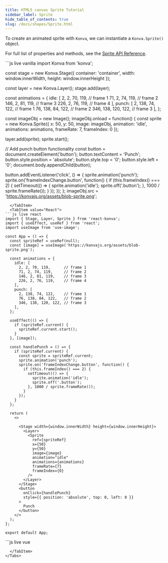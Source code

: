 ```yaml
---
title: HTML5 canvas Sprite Tutorial
sidebar_label: Sprite
hide_table_of_contents: true
slug: /docs/shapes/Sprite.html
---
```


To create an animated sprite with `Konva`, we can instantiate a `Konva.Sprite()` object.

For full list of properties and methods, see the [Sprite API Reference](/api/Konva.Sprite.html).


<Tabs>
  <TabItem value="Vanilla" default>
```js live vanilla
import Konva from 'konva';

const stage = new Konva.Stage({
  container: 'container',
  width: window.innerWidth,
  height: window.innerHeight
});

const layer = new Konva.Layer();
stage.add(layer);

const animations = {
  idle: [
    2, 2, 70, 119,      // frame 1
    71, 2, 74, 119,     // frame 2
    146, 2, 81, 119,    // frame 3
    226, 2, 76, 119,    // frame 4
  ],
  punch: [
    2, 138, 74, 122,    // frame 1
    76, 138, 84, 122,   // frame 2
    346, 138, 120, 122, // frame 3
  ],
};

const imageObj = new Image();
imageObj.onload = function() {
  const sprite = new Konva.Sprite({
    x: 50,
    y: 50,
    image: imageObj,
    animation: 'idle',
    animations: animations,
    frameRate: 7,
    frameIndex: 0
  });

  layer.add(sprite);
  sprite.start();

  // Add punch button functionality
  const button = document.createElement('button');
  button.textContent = 'Punch';
  button.style.position = 'absolute';
  button.style.top = '0';
  button.style.left = '0';
  document.body.appendChild(button);

  button.addEventListener('click', () => {
    sprite.animation('punch');
    sprite.on('frameIndexChange.button', function() {
      if (this.frameIndex() === 2) {
        setTimeout(() => {
          sprite.animation('idle');
          sprite.off('.button');
        }, 1000 / sprite.frameRate());
      }
    });
  });
};
imageObj.src = 'https://konvajs.org/assets/blob-sprite.png';
```
  </TabItem>
  <TabItem value="React">
```js live react
import { Stage, Layer, Sprite } from 'react-konva';
import { useEffect, useRef } from 'react';
import useImage from 'use-image';

const App = () => {
  const spriteRef = useRef(null);
  const [image] = useImage('https://konvajs.org/assets/blob-sprite.png');

  const animations = {
    idle: [
      2, 2, 70, 119,      // frame 1
      71, 2, 74, 119,     // frame 2
      146, 2, 81, 119,    // frame 3
      226, 2, 76, 119,    // frame 4
    ],
    punch: [
      2, 138, 74, 122,    // frame 1
      76, 138, 84, 122,   // frame 2
      346, 138, 120, 122, // frame 3
    ],
  };

  useEffect(() => {
    if (spriteRef.current) {
      spriteRef.current.start();
    }
  }, [image]);

  const handlePunch = () => {
    if (spriteRef.current) {
      const sprite = spriteRef.current;
      sprite.animation('punch');
      sprite.on('frameIndexChange.button', function() {
        if (this.frameIndex() === 2) {
          setTimeout(() => {
            sprite.animation('idle');
            sprite.off('.button');
          }, 1000 / sprite.frameRate());
        }
      });
    }
  };

  return (
    <>
     
      <Stage width={window.innerWidth} height={window.innerHeight}>
        <Layer>
          <Sprite
            ref={spriteRef}
            x={50}
            y={50}
            image={image}
            animation="idle"
            animations={animations}
            frameRate={7}
            frameIndex={0}
          />
        </Layer>
      </Stage>
      <button 
        onClick={handlePunch}
        style={{ position: 'absolute', top: 0, left: 0 }}
      >
        Punch
      </button>
    </>
  );
};

export default App;
```
  </TabItem>
  <TabItem value="Vue">
```js live vue
<template>
  <div>
    <v-stage :config="stageSize">
      <v-layer>
        <v-sprite
          :config="spriteConfig"
          ref="spriteRef"
        />
      </v-layer>
    </v-stage>
    <button
      @click="handlePunch"
      style="position: absolute; top: 0; left: 0"
    >
      Punch
    </button>
  </div>
</template>

<script setup>
import { ref, watch } from 'vue';
import { useImage } from 'vue-konva';

const stageSize = {
  width: window.innerWidth,
  height: window.innerHeight
};

const spriteRef = ref(null);
const [image] = useImage('https://konvajs.org/assets/blob-sprite.png');

const animations = {
  idle: [
    2, 2, 70, 119,      // frame 1
    71, 2, 74, 119,     // frame 2
    146, 2, 81, 119,    // frame 3
    226, 2, 76, 119,    // frame 4
  ],
  punch: [
    2, 138, 74, 122,    // frame 1
    76, 138, 84, 122,   // frame 2
    346, 138, 120, 122, // frame 3
  ],
};

const spriteConfig = ref({
  x: 50,
  y: 50,
  image: image,
  animation: 'idle',
  animations: animations,
  frameRate: 7,
  frameIndex: 0
});

watch(image, (newImage) => {
  if (newImage) {
    const sprite = spriteRef.value.getNode();
    sprite.start();
  }
});

const handlePunch = () => {
  const sprite = spriteRef.value.getNode();
  sprite.animation('punch');
  sprite.on('frameIndexChange.button', function() {
    if (this.frameIndex() === 2) {
      setTimeout(() => {
        sprite.animation('idle');
        sprite.off('.button');
      }, 1000 / sprite.frameRate());
    }
  });
};
</script>
```
  </TabItem>
</Tabs> 
